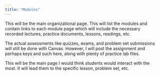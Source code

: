 ```yaml
---
title: "Modules"
---
```


This will be the main organizational page. This will list the modules and contain links to each module page which will include the necessary recorded lectures, practice documents, lessons, readings, etc.

The actual assessments like quizzes, exams, and problem set submissions will still be done with Canvas. However, I will post the assignment and perhaps keys and such here, along with plenty of practice lab files.

This will be the main page I would think students would interact with the most. It will lead them to the specific lesson, problem set, etc.
